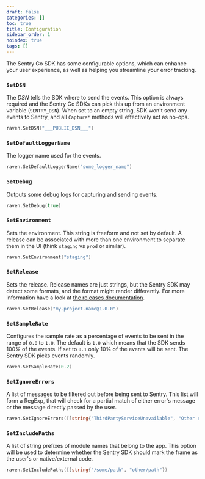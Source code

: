 ```yaml
---
draft: false
categories: []
toc: true
title: Configuration
sidebar_order: 1
noindex: true
tags: []
---
```


The Sentry Go SDK has some configurable options, which can enhance your user experience,
as well as helping you streamline your error tracking.

### `SetDSN`

The _DSN_ tells the SDK where to send the events. This option is always required
and the Sentry Go SDKs can pick this up from an environment variable (`SENTRY_DSN`).
When set to an empty string, SDK won't send any events to Sentry, and all `Capture*` methods
will effectively act as no-ops.

```go
raven.SetDSN("___PUBLIC_DSN___")
```

### `SetDefaultLoggerName`

The logger name used for the events.

```go
raven.SetDefaultLoggerName("some_logger_name")
```

### `SetDebug`

Outputs some debug logs for capturing and sending events.

```go
raven.SetDebug(true)
```

### `SetEnvironment`

Sets the environment. This string is freeform and not set by default. A release can be associated
with more than one environment to separate them in the UI (think `staging` vs `prod` or similar).

```go
raven.SetEnvironment("staging")
```

### `SetRelease`

Sets the release. Release names are just strings, but the Sentry SDK may detect some formats,
and the format might render differently.
For more information have a look at [the releases documentation](/product/releases/).

```go
raven.SetRelease("my-project-name@1.0.0")
```

### `SetSampleRate`

Configures the sample rate as a percentage of events to be sent in the range of `0.0` to `1.0`. The
default is `1.0` which means that the SDK sends 100% of the events. If set to `0.1` only 10% of the events
will be sent. The Sentry SDK picks events randomly.

```go
raven.SetSampleRate(0.2)
```

### `SetIgnoreErrors`

A list of messages to be filtered out before being sent to Sentry. This list will form a RegExp,
that will check for a partial match of either error's message or the message directly passed by the user.

```go
raven.SetIgnoreErrors([]string{"ThirdPartyServiceUnavailable", "Other error that we want to ignore"})
```

### `SetIncludePaths`

A list of string prefixes of module names that belong to the app. This option will be used to determine
whether the Sentry SDK should mark the frame as the user's or native/external code.

```go
raven.SetIncludePaths([]string{"/some/path", "other/path"})
```
